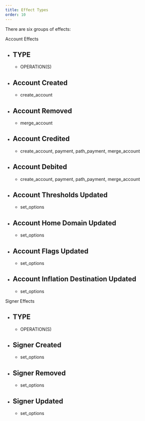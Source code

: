```yaml
---
title: Effect Types
order: 10
---
```



There are six groups of effects:

Account Effects

<AttributeTable>

- TYPE
  - 
  - OPERATION(S)
- Account Created
  - 
  - create_account
- Account Removed
  - 
  - merge_account
- Account Credited
  - 
  - create_account, payment, path_payment, merge_account
- Account Debited
  - 
  - create_account, payment, path_payment, merge_account
- Account Thresholds Updated
  - 
  - set_options
- Account Home Domain Updated
  - 
  - set_options
- Account Flags Updated
  - 
  - set_options
- Account Inflation Destination Updated
  - 
  - set_options

</AttributeTable>

Signer Effects

<AttributeTable>

- TYPE
  - 
  - OPERATION(S)
- Signer Created
  - 
  - set_options
- Signer Removed
  - 
  - set_options
- Signer Updated
  - 
  - set_options

</AttributeTable>